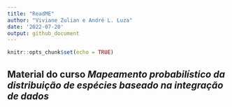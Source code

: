 ```yaml
---
title: "ReadME"
author: "Viviane Zulian e André L. Luza"
date: '2022-07-20'
output: github_document
---
```


<!-- README.md is generated from README.Rmd. Please edit that file -->

<!-- badges: start -->
<!-- badges: end -->


```r
knitr::opts_chunk$set(echo = TRUE)
```



## Material do curso *Mapeamento probabilístico da distribuição de espécies baseado na integração de dados*

